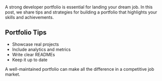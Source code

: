 A strong developer portfolio is essential for landing your dream job. In this post, we share tips and strategies for building a portfolio that highlights your skills and achievements.

## Portfolio Tips

- Showcase real projects
- Include analytics and metrics
- Write clear READMEs
- Keep it up to date

<Callout>A well-maintained portfolio can make all the difference in a competitive job market.</Callout>
